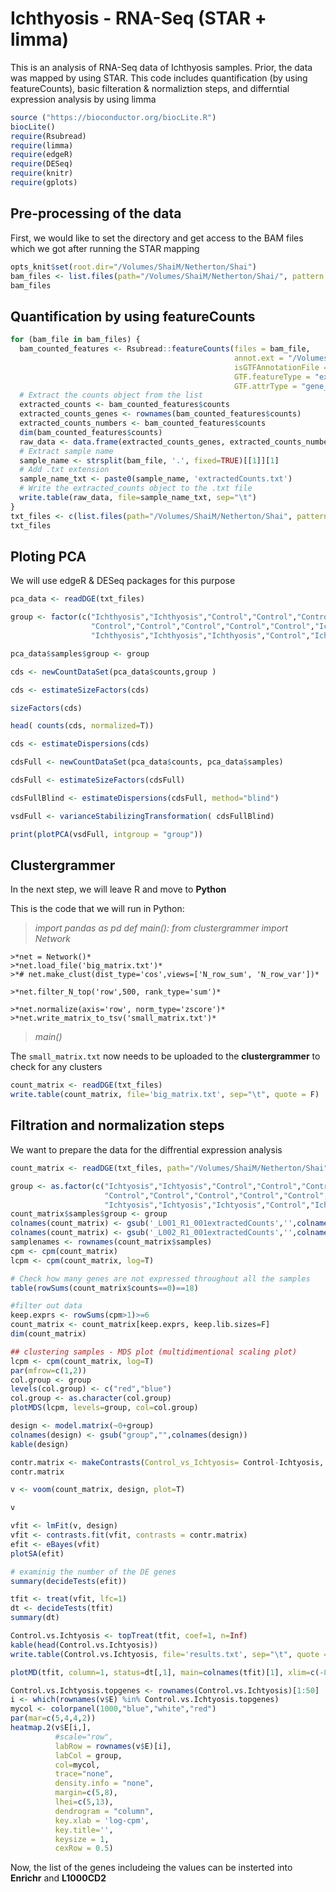 # Ichthyosis -  RNA-Seq (STAR + limma)
This is an analysis of RNA-Seq data of Ichthyosis samples.
Prior, the data was mapped by using STAR.
This code includes quantification (by using featureCounts), basic filteration & normaliztion steps, and differntial expression analysis by using limma
```r
source ("https://bioconductor.org/biocLite.R")
biocLite()
require(Rsubread)
require(limma)
require(edgeR)
require(DESeq)
require(knitr)
require(gplots)
```

## Pre-processing of the data
First, we would like to set the directory and get access to the BAM files which we got after running the STAR mapping
```r
opts_knit$set(root.dir="/Volumes/ShaiM/Netherton/Shai")
bam_files <- list.files(path="/Volumes/ShaiM/Netherton/Shai/", pattern = ".bam")
bam_files
```

## Quantification by using featureCounts

```r
for (bam_file in bam_files) {
  bam_counted_features <- Rsubread::featureCounts(files = bam_file, 
                                                  annot.ext = "/Volumes/ShaiM/Netherton/Shai/Homo_sapiens.GRCh38.87.gtf",
                                                  isGTFAnnotationFile = T,
                                                  GTF.featureType = "exon",
                                                  GTF.attrType = "gene_name")
  # Extract the counts object from the list
  extracted_counts <- bam_counted_features$counts
  extracted_counts_genes <- rownames(bam_counted_features$counts)
  extracted_counts_numbers <- bam_counted_features$counts
  dim(bam_counted_features$counts)
  raw_data <- data.frame(extracted_counts_genes, extracted_counts_numbers)
  # Extract sample name
  sample_name <- strsplit(bam_file, '.', fixed=TRUE)[[1]][1]
  # Add .txt extension
  sample_name_txt <- paste0(sample_name, 'extractedCounts.txt')
  # Write the extracted_counts object to the .txt file
  write.table(raw_data, file=sample_name_txt, sep="\t")
}
txt_files <- c(list.files(path="/Volumes/ShaiM/Netherton/Shai", pattern="Counts.txt"))
txt_files
```


## Ploting PCA
We will use edgeR & DESeq packages for this purpose
```r
pca_data <- readDGE(txt_files)
```

```r
group <- factor(c("Ichthyosis","Ichthyosis","Control","Control","Control","Control","Control",
                  "Control","Control","Control","Control","Control","Ichthyosis",
                  "Ichthyosis","Ichthyosis","Ichthyosis","Control","Ichthyosis"))
```

```r
pca_data$samples$group <- group
```

```r
cds <- newCountDataSet(pca_data$counts,group )
```

```r
cds <- estimateSizeFactors(cds)
```

```r
sizeFactors(cds)
```

```r
head( counts(cds, normalized=T))
```

```r
cds <- estimateDispersions(cds)
```

```r
cdsFull <- newCountDataSet(pca_data$counts, pca_data$samples)
```

```r
cdsFull <- estimateSizeFactors(cdsFull)
```

```r
cdsFullBlind <- estimateDispersions(cdsFull, method="blind")
```

```r
vsdFull <- varianceStabilizingTransformation( cdsFullBlind)
```

```r
print(plotPCA(vsdFull, intgroup = "group"))
```


## Clustergrammer
In the next step, we will leave R and move to **Python**

This is the code that we will run in Python:
  
  >*import pandas as pd*
  >*def main():*
  >*from clustergrammer import Network*
	>*net = Network()*
	>*net.load_file('big_matrix.txt')*
	>*# net.make_clust(dist_type='cos',views=['N_row_sum', 'N_row_var'])*

	>*net.filter_N_top('row',500, rank_type='sum')*

	>*net.normalize(axis='row', norm_type='zscore')*
	>*net.write_matrix_to_tsv('small_matrix.txt')*
  >*main()*

The `small_matrix.txt` now needs to be uploaded to the **clustergrammer** to check for any clusters
```r
count_matrix <- readDGE(txt_files)
write.table(count_matrix, file='big_matrix.txt', sep="\t", quote = F)
```



## Filtration and normalization steps
We want to prepare the data for the diffrential expression analysis
```r
count_matrix <- readDGE(txt_files, path="/Volumes/ShaiM/Netherton/Shai")
```

```r
group <- as.factor(c("Ichtyosis","Ichtyosis","Control","Control","Control","Control",
                     "Control","Control","Control","Control","Control","Control","Ichtyosis",
                     "Ichtyosis","Ichtyosis","Ichtyosis","Control","Ichtyosis"))
count_matrix$samples$group <- group
colnames(count_matrix) <- gsub('_L001_R1_001extractedCounts','',colnames(count_matrix))
colnames(count_matrix) <- gsub('_L002_R1_001extractedCounts','',colnames(count_matrix))
samplenames <- rownames(count_matrix$samples)
cpm <- cpm(count_matrix)
lcpm <- cpm(count_matrix, log=T)
```

```r
# Check how many genes are not expressed throughout all the samples 
table(rowSums(count_matrix$counts==0)==18)
```


```r
#filter out data
keep.exprs <- rowSums(cpm>1)>=6
count_matrix <- count_matrix[keep.exprs, keep.lib.sizes=F]
dim(count_matrix)
```



```r
## clustering samples - MDS plot (multidimentional scaling plot)
lcpm <- cpm(count_matrix, log=T)
par(mfrow=c(1,2))
col.group <- group
levels(col.group) <- c("red","blue")
col.group <- as.character(col.group)
plotMDS(lcpm, levels=group, col=col.group)
```


```r
design <- model.matrix(~0+group)
colnames(design) <- gsub("group","",colnames(design))
kable(design)
```


```r
contr.matrix <- makeContrasts(Control_vs_Ichtyosis= Control-Ichtyosis, levels = colnames(design))
contr.matrix
```


```r
v <- voom(count_matrix, design, plot=T)
```

```r
v
```

```r
vfit <- lmFit(v, design)
vfit <- contrasts.fit(vfit, contrasts = contr.matrix)
efit <- eBayes(vfit)
plotSA(efit)
```

```r
# examinig the number of the DE genes
summary(decideTests(efit))
```


```r
tfit <- treat(vfit, lfc=1)
dt <- decideTests(tfit)
summary(dt)
```

```r
Control.vs.Ichtyosis <- topTreat(tfit, coef=1, n=Inf)
kable(head(Control.vs.Ichtyosis))
write.table(Control.vs.Ichtyosis, file='results.txt', sep="\t", quote = F)
```


```r
plotMD(tfit, column=1, status=dt[,1], main=colnames(tfit)[1], xlim=c(-8, 13))
```

```r
Control.vs.Ichtyosis.topgenes <- rownames(Control.vs.Ichtyosis)[1:50]
i <- which(rownames(v$E) %in% Control.vs.Ichtyosis.topgenes)
mycol <- colorpanel(1000,"blue","white","red")
par(mar=c(5,4,4,2))
heatmap.2(v$E[i,],
          #scale="row",
          labRow = rownames(v$E)[i],
          labCol = group,
          col=mycol, 
          trace="none",
          density.info = "none",
          margin=c(5,8),
          lhei=c(5,13),
          dendrogram = "column",
          key.xlab = 'log-cpm',
          key.title='',
          keysize = 1,
          cexRow = 0.5)
```

Now, the list of the genes includeing the values can be insterted into **Enrichr** and **L1000CD2**
